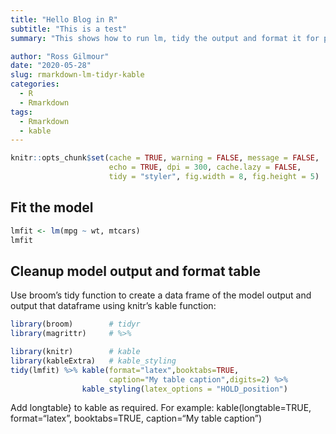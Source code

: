 ```yaml
---
title: "Hello Blog in R"
subtitle: "This is a test"
summary: "This shows how to run lm, tidy the output and format it for publication"

author: "Ross Gilmour"
date: "2020-05-28"
slug: rmarkdown-lm-tidyr-kable
categories: 
  - R
  - Rmarkdown
tags:
  - Rmarkdown
  - kable
---
```


```r
knitr::opts_chunk$set(cache = TRUE, warning = FALSE, message = FALSE, 
                      echo = TRUE, dpi = 300, cache.lazy = FALSE,
                      tidy = "styler", fig.width = 8, fig.height = 5)
```

## Fit the model

```r
lmfit <- lm(mpg ~ wt, mtcars)
lmfit
```

## Cleanup model output and format table

Use broom's tidy function to create a data frame of the model output and output that dataframe using knitr's kable function: 

```r
library(broom)        # tidyr
library(magrittr)     # %>%

library(knitr)        # kable
library(kableExtra)   # kable_styling
tidy(lmfit) %>% kable(format="latex",booktabs=TRUE,
                      caption="My table caption",digits=2) %>% 
                kable_styling(latex_options = "HOLD_position")
```
Add longtable} to kable as required. For example: kable(longtable=TRUE, format="latex", booktabs=TRUE, caption="My table caption")
